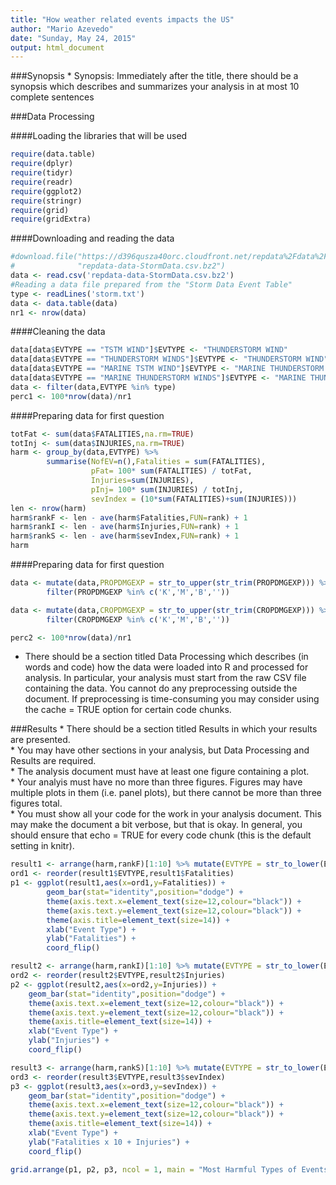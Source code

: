 ```yaml
---
title: "How weather related events impacts the US"
author: "Mario Azevedo"
date: "Sunday, May 24, 2015"
output: html_document
---
```


###Synopsis
* Synopsis: Immediately after the title, there should be a synopsis which describes and summarizes your analysis in at most 10 complete sentences

###Data Processing

####Loading the libraries that will be used 
```r
require(data.table)
require(dplyr)
require(tidyr)
require(readr)
require(ggplot2)
require(stringr)
require(grid)
require(gridExtra)
```

####Downloading and reading the data
```r
#download.file("https://d396qusza40orc.cloudfront.net/repdata%2Fdata%2FStormData.csv.bz2",
#              "repdata-data-StormData.csv.bz2")
data <- read.csv('repdata-data-StormData.csv.bz2')
#Reading a data file prepared from the "Storm Data Event Table"
type <- readLines('storm.txt')
data <- data.table(data)
nr1 <- nrow(data)
```

####Cleaning the data
```r
data[data$EVTYPE == "TSTM WIND"]$EVTYPE <- "THUNDERSTORM WIND"
data[data$EVTYPE == "THUNDERSTORM WINDS"]$EVTYPE <- "THUNDERSTORM WIND"
data[data$EVTYPE == "MARINE TSTM WIND"]$EVTYPE <- "MARINE THUNDERSTORM WIND"
data[data$EVTYPE == "MARINE THUNDERSTORM WINDS"]$EVTYPE <- "MARINE THUNDERSTORM WIND"
data <- filter(data,EVTYPE %in% type)
perc1 <- 100*nrow(data)/nr1
```

####Preparing data for first question
```r
totFat <- sum(data$FATALITIES,na.rm=TRUE)
totInj <- sum(data$INJURIES,na.rm=TRUE)
harm <- group_by(data,EVTYPE) %>% 
        summarise(NofEV=n(),Fatalities = sum(FATALITIES),
                  pFat= 100* sum(FATALITIES) / totFat,
                  Injuries=sum(INJURIES),
                  pInj= 100* sum(INJURIES) / totInj,
                  sevIndex = (10*sum(FATALITIES)+sum(INJURIES))) 
len <- nrow(harm)
harm$rankF <- len - ave(harm$Fatalities,FUN=rank) + 1
harm$rankI <- len - ave(harm$Injuries,FUN=rank) + 1
harm$rankS <- len - ave(harm$sevIndex,FUN=rank) + 1
harm
```

####Preparing data for first question
```r
data <- mutate(data,PROPDMGEXP = str_to_upper(str_trim(PROPDMGEXP))) %>% 
        filter(PROPDMGEXP %in% c('K','M','B','')) 

data <- mutate(data,CROPDMGEXP = str_to_upper(str_trim(CROPDMGEXP))) %>% 
        filter(CROPDMGEXP %in% c('K','M','B',''))

perc2 <- 100*nrow(data)/nr1
```

* There should be a section titled Data Processing which describes (in words and code) how the data were loaded into R and processed for analysis. In particular, your analysis must start from the raw CSV file containing the data. You cannot do any preprocessing outside the document. If preprocessing is time-consuming you may consider using the cache = TRUE option for certain code chunks.

###Results
* There should be a section titled Results in which your results are presented.  
* You may have other sections in your analysis, but Data Processing and Results are required.  
* The analysis document must have at least one figure containing a plot.  
* Your analyis must have no more than three figures. Figures may have multiple plots in them (i.e. panel plots), but there cannot be more than three figures total.  
* You must show all your code for the work in your analysis document. This may make the document a bit verbose, but that is okay. In general, you should ensure that echo = TRUE for every code chunk (this is the default setting in knitr).  

```r
result1 <- arrange(harm,rankF)[1:10] %>% mutate(EVTYPE = str_to_lower(EVTYPE))
ord1 <- reorder(result1$EVTYPE,result1$Fatalities)
p1 <- ggplot(result1,aes(x=ord1,y=Fatalities)) + 
        geom_bar(stat="identity",position="dodge") + 
        theme(axis.text.x=element_text(size=12,colour="black")) +
        theme(axis.text.y=element_text(size=12,colour="black")) +
        theme(axis.title=element_text(size=14)) +
        xlab("Event Type") + 
        ylab("Fatalities") +
        coord_flip()

result2 <- arrange(harm,rankI)[1:10] %>% mutate(EVTYPE = str_to_lower(EVTYPE))
ord2 <- reorder(result2$EVTYPE,result2$Injuries)
p2 <- ggplot(result2,aes(x=ord2,y=Injuries)) + 
    geom_bar(stat="identity",position="dodge") + 
    theme(axis.text.x=element_text(size=12,colour="black")) +
    theme(axis.text.y=element_text(size=12,colour="black")) +
    theme(axis.title=element_text(size=14)) +
    xlab("Event Type") + 
    ylab("Injuries") +
    coord_flip()

result3 <- arrange(harm,rankS)[1:10] %>% mutate(EVTYPE = str_to_lower(EVTYPE))
ord3 <- reorder(result3$EVTYPE,result3$sevIndex)
p3 <- ggplot(result3,aes(x=ord3,y=sevIndex)) + 
    geom_bar(stat="identity",position="dodge") + 
    theme(axis.text.x=element_text(size=12,colour="black")) +
    theme(axis.text.y=element_text(size=12,colour="black")) +
    theme(axis.title=element_text(size=14)) +
    xlab("Event Type") + 
    ylab("Fatalities x 10 + Injuries") +
    coord_flip()

grid.arrange(p1, p2, p3, ncol = 1, main = "Most Harmful Types of Events")
```

